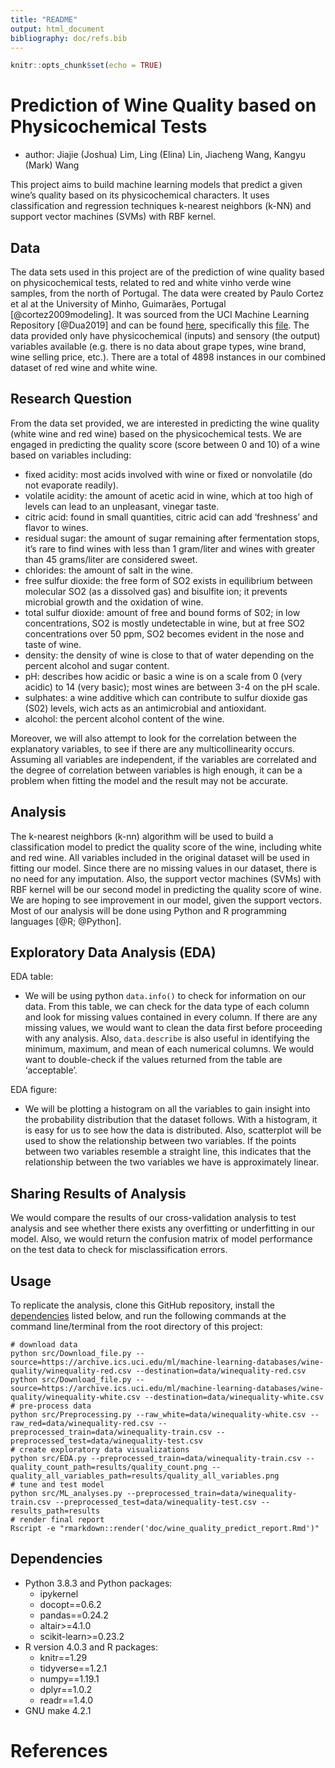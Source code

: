 ```yaml
---
title: "README"
output: html_document
bibliography: doc/refs.bib
---
```


```r
knitr::opts_chunk$set(echo = TRUE)
```

# Prediction of Wine Quality based on Physicochemical Tests
- author: Jiajie (Joshua) Lim, Ling (Elina) Lin, Jiacheng Wang, Kangyu (Mark) Wang

This project aims to build machine learning models that predict a given wine's quality based on its physicochemical characters. It uses classification and regression techniques k-nearest neighbors (k-NN) and support vector machines (SVMs) with RBF kernel. 

## Data

The data sets used in this project are of the prediction of wine quality based on physicochemical tests, related to red and white vinho verde wine samples, from the north of Portugal. The data were created by Paulo Cortez et al at the University of Minho, Guimarães, Portugal [@cortez2009modeling]. It was sourced from the UCI Machine Learning Repository [@Dua2019] and can be found [here](https://archive.ics.uci.edu/ml/datasets/Wine+Quality), specifically this [file](https://archive.ics.uci.edu/ml/machine-learning-databases/wine-quality/). The data provided only have physicochemical (inputs) and sensory (the output) variables available (e.g. there is no data about grape types, wine brand, wine selling price, etc.). There are a total of 4898 instances in our combined dataset of red wine and white wine.

## Research Question

From the data set provided, we are interested in predicting the wine quality (white wine and red wine) based on the physicochemical tests. We are engaged in predicting the quality score (score between 0 and 10) of a wine based on variables including:

- fixed acidity: most acids involved with wine or fixed or nonvolatile (do not evaporate readily).
- volatile acidity: the amount of acetic acid in wine, which at too high of levels can lead to an unpleasant, vinegar taste.
- citric acid: found in small quantities, citric acid can add 'freshness' and flavor to wines.
- residual sugar: the amount of sugar remaining after fermentation stops, it's rare to find wines with less than 1 gram/liter and wines with greater than 45 grams/liter are considered sweet.
- chlorides: the amount of salt in the wine.
- free sulfur dioxide: the free form of SO2 exists in equilibrium between molecular SO2 (as a dissolved gas) and bisulfite ion; it prevents microbial growth and the oxidation of wine.
- total sulfur dioxide: amount of free and bound forms of S02; in low concentrations, SO2 is mostly undetectable in wine, but at free SO2 concentrations over 50 ppm, SO2 becomes evident in the nose and taste of wine.
- density: the density of wine is close to that of water depending on the percent alcohol and sugar content.
- pH: describes how acidic or basic a wine is on a scale from 0 (very acidic) to 14 (very basic); most wines are between 3-4 on the pH scale.
- sulphates: a wine additive which can contribute to sulfur dioxide gas (S02) levels, wich acts as an antimicrobial and antioxidant.
- alcohol: the percent alcohol content of the wine.

Moreover, we will also attempt to look for the correlation between the explanatory variables, to see if there are any multicollinearity occurs. Assuming all variables are independent, if the variables are correlated and the degree of correlation between variables is high enough, it can be a problem when fitting the model and the result may not be accurate. 

## Analysis

The k-nearest neighbors (k-nn) algorithm will be used to build a classification model to predict the quality score of the wine, including white and red wine. All variables included in the original dataset will be used in fitting our model. Since there are no missing values in our dataset, there is no need for any imputation. 
Also, the support vector machines (SVMs) with RBF kernel will be our second model in predicting the quality score of wine. We are hoping to see improvement in our model, given the support vectors. Most of our analysis will be done using Python and R programming languages [@R; @Python]. 

## Exploratory Data Analysis (EDA)

EDA table:

- We will be using python `data.info()` to check for information on our data. From this table, we can check for the data type of each column and look for missing values contained in every column. If there are any missing values, we would want to clean the data first before proceeding with any analysis. Also, `data.describe` is also useful in identifying the minimum, maximum, and mean of each numerical columns. We would want to double-check if the values returned from the table are 'acceptable'. 

EDA figure:

- We will be plotting a histogram on all the variables to gain insight into the probability distribution that the dataset follows. With a histogram, it is easy for us to see how the data is distributed. Also, scatterplot will be used to show the relationship between two variables. If the points between two variables resemble a straight line, this indicates that the relationship between the two variables we have is approximately linear. 

## Sharing Results of Analysis

We would compare the results of our cross-validation analysis to test analysis and see whether there exists any overfitting or underfitting in our model. Also, we would return the confusion matrix of model performance on the test data to check for misclassification errors. 

## Usage

To replicate the analysis, clone this GitHub repository, install the [dependencies](#dependencies) listed below, and run the following commands at the command line/terminal from the root directory of this project:

```
# download data
python src/Download_file.py --source=https://archive.ics.uci.edu/ml/machine-learning-databases/wine-quality/winequality-red.csv --destination=data/winequality-red.csv
python src/Download_file.py --source=https://archive.ics.uci.edu/ml/machine-learning-databases/wine-quality/winequality-white.csv --destination=data/winequality-white.csv
# pre-process data 
python src/Preprocessing.py --raw_white=data/winequality-white.csv --raw_red=data/winequality-red.csv --preprocessed_train=data/winequality-train.csv --preprocessed_test=data/winequality-test.csv
# create exploratory data visualizations
python src/EDA.py --preprocessed_train=data/winequality-train.csv --quality_count_path=results/quality_count.png --quality_all_variables_path=results/quality_all_variables.png
# tune and test model
python src/ML_analyses.py --preprocessed_train=data/winequality-train.csv --preprocessed_test=data/winequality-test.csv --results_path=results
# render final report
Rscript -e "rmarkdown::render('doc/wine_quality_predict_report.Rmd')"
```

## Dependencies
- Python 3.8.3 and Python packages:
  - ipykernel
  - docopt==0.6.2
  - pandas==0.24.2
  - altair>=4.1.0
  - scikit-learn>=0.23.2

- R version 4.0.3 and R packages:
  - knitr==1.29
  - tidyverse==1.2.1
  - numpy==1.19.1
  - dplyr==1.0.2
  - readr==1.4.0
  
- GNU make 4.2.1
  
  
# References